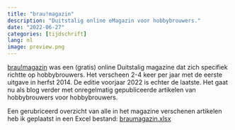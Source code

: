```yaml
---
title: "brau!magazin"
description: "Duitstalig online eMagazin voor hobbybrouwers."
date: "2022-06-27"
categories: [tijdschrift]
lang: nl
image: preview.png
---
```


[brau!magazin](https://braumagazin.de/) was een (gratis) online Duitstalig magazine dat zich specifiek richtte op hobbybrouwers. Het verscheen 2-4 keer per jaar met de eerste uitgave in herfst 2014. De editie voorjaar 2022 is echter de laatste. Het gaat nu als blog verder met onregelmatig gepubliceerde artikelen van hobbybrouwers voor hobbybrouwers.

Een gerubriceerd overzicht van alle in het magazine verschenen artikelen heb ik geplaatst in een Excel bestand: [braumagazin.xlsx](braumagazin.xlsx)
